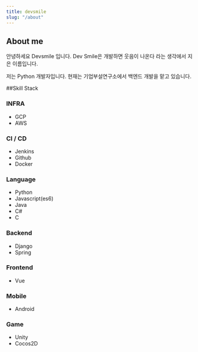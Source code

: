 ```yaml
---
title: devsmile
slug: "/about"
---
```


## About me 
안녕하세요 Devsmile 입니다. 
Dev Smile은 개발하면 웃음이 나온다 라는 생각에서 지은 이름입니다. 

저는 Python 개발자입니다. 현재는 기업부설연구소에서 백엔드 개발을 맡고 있습니다. 

##Skill Stack 

### INFRA
- GCP
- AWS

### CI / CD
- Jenkins
- Github
- Docker

### Language
- Python
- Javascript(es6)
- Java 
- C#
- C 

### Backend
- Django
- Spring

### Frontend
- Vue

### Mobile
- Android

### Game
- Unity
- Cocos2D